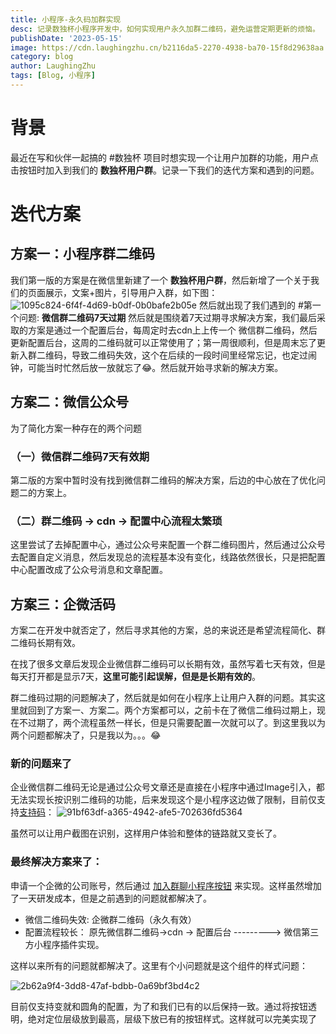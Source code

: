 ```yaml
---
title: 小程序-永久码加群实现
desc: 记录数独杯小程序开发中，如何实现用户永久加群二维码，避免运营定期更新的烦恼。
publishDate: '2023-05-15'
image: https://cdn.laughingzhu.cn/b2116da5-2270-4938-ba70-15f8d29638aa.png
category: blog
author: LaughingZhu
tags: [Blog, 小程序]
---
```


# 背景

最近在写和伙伴一起搞的 #数独杯 项目时想实现一个让用户加群的功能，用户点击按钮时加入到我们的 **数独杯用户群**。记录一下我们的迭代方案和遇到的问题。

# 迭代方案

## 方案一：小程序群二维码

我们第一版的方案是在微信里新建了一个 **数独杯用户群**，然后新增了一个关于我们的页面展示，文案+图片，引导用户入群，如下图：![1095c824-6f4f-4d69-b0df-0b0bafe2b05e](https://cdn.laughingzhu.cn/1095c824-6f4f-4d69-b0df-0b0bafe2b05e.png)
然后就出现了我们遇到的 #第一个问题: **微信群二维码7天过期**
然后就是围绕着7天过期寻求解决方案，我们最后采取的方案是通过一个配置后台，每周定时去cdn上上传一个 微信群二维码，然后更新配置后台，这周的二维码就可以正常使用了；第一周很顺利，但是周末忘了更新入群二维码，导致二维码失效，这个在后续的一段时间里经常忘记，也定过闹钟，可能当时忙然后放一放就忘了😂。然后就开始寻求新的解决方案。

## 方案二：微信公众号

为了简化方案一种存在的两个问题

### （一）微信群二维码7天有效期

第二版的方案中暂时没有找到微信群二维码的解决方案，后边的中心放在了优化问题二的方案上。

### （二）群二维码 -> cdn -> 配置中心流程太繁琐

这里尝试了去掉配置中心，通过公众号来配置一个群二维码图片，然后通过公众号去配置自定义消息，然后发现总的流程基本没有变化，线路依然很长，只是把配置中心配置改成了公众号消息和文章配置。

## 方案三：企微活码

方案二在开发中就否定了，然后寻求其他的方案，总的来说还是希望流程简化、群二维码长期有效。

在找了很多文章后发现企业微信群二维码可以长期有效，虽然写着七天有效，但是每天打开都是显示7天，**这里可能引起误解，但是是长期有效的**。

群二维码过期的问题解决了，然后就是如何在小程序上让用户入群的问题。其实这里就回到了方案一、方案二。两个方案都可以，之前卡在了微信二维码过期上，现在不过期了，两个流程虽然一样长，但是只需要配置一次就可以了。到这里我以为两个问题都解决了，只是我以为。。。😂

### 新的问题来了

企业微信群二维码无论是通过公众号文章还是直接在小程序中通过Image引入，都无法实现长按识别二维码的功能，后来发现这个是小程序这边做了限制，目前仅支持[支持码](https://developers.weixin.qq.com/miniprogram/dev/component/image.html)：
![91bf63df-a365-4942-afe5-702636fd5364](https://cdn.laughingzhu.cn/91bf63df-a365-4942-afe5-702636fd5364.png)

虽然可以让用户截图在识别，这样用户体验和整体的链路就又变长了。

### 最终解决方案来了：

申请一个企微的公司账号，然后通过 [加入群聊小程序按钮](https://developer.work.weixin.qq.com/document/path/93884) 来实现。这样虽然增加了一天研发成本，但是之前遇到的问题就都解决了。

- 微信二维码失效: 企微群二维码（永久有效）
- 配置流程较长： 原先微信群二维码->cdn -> 配置后台 ---------> 微信第三方小程序插件实现。

这样以来所有的问题就都解决了。这里有个小问题就是这个组件的样式问题：

![2b62a9f4-3dd8-47af-bdbb-0a69bf3bd4c2](https://cdn.laughingzhu.cn/2b62a9f4-3dd8-47af-bdbb-0a69bf3bd4c2.png)

目前仅支持变就和圆角的配置，为了和我们已有的以后保持一致。通过将按钮透明，绝对定位层级放到最高，层级下放已有的按钮样式。这样就可以完美实现了
